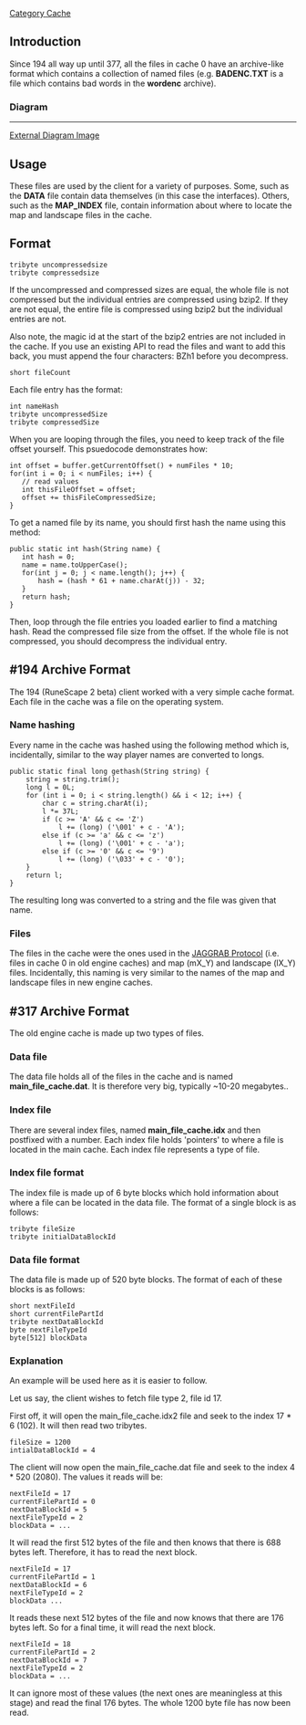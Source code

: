 [[Category Cache]]

== Introduction ==

Since 194 all way up until 377, all the files in cache 0 have an archive-like format which contains a collection of named files (e.g. '''BADENC.TXT''' is a file which contains bad words in the '''wordenc''' archive).

=== Diagram ===

----

[http://img263.imageshack.us/img263/9678/68481568.png External Diagram Image]

== Usage ==

These files are used by the client for a variety of purposes. Some, such as the '''DATA''' file contain data themselves (in this case the interfaces). Others, such as the '''MAP_INDEX''' file, contain information about where to locate the map and landscape files in the cache.

== Format ==

 tribyte uncompressedsize
 tribyte compressedsize

If the uncompressed and compressed sizes are equal, the whole file is not compressed but the individual entries are compressed using bzip2. If they are not equal, the entire file is compressed using bzip2 but the individual entries are not.

Also note, the magic id at the start of the bzip2 entries are not included in the cache. If you use an existing API to read the files and want to add this back, you must append the four characters: BZh1 before you decompress.

 short fileCount

Each file entry has the format:

 int nameHash
 tribyte uncompressedSize
 tribyte compressedSize

When you are looping through the files, you need to keep track of the file offset yourself. This psuedocode demonstrates how:

 int offset = buffer.getCurrentOffset() + numFiles * 10;
 for(int i = 0; i < numFiles; i++) {
    // read values
    int thisFileOffset = offset;
    offset += thisFileCompressedSize;
 }

To get a named file by its name, you should first hash the name using this method:

 public static int hash(String name) {
    int hash = 0;
    name = name.toUpperCase();
    for(int j = 0; j < name.length(); j++) {
        hash = (hash * 61 + name.charAt(j)) - 32;
    }
    return hash;
 }

Then, loop through the file entries you loaded earlier to find a matching hash. Read the compressed file size from the offset. If the whole file is not compressed, you should decompress the individual entry.


== '''#194 Archive Format''' ==

The 194 (RuneScape 2 beta) client worked with a very simple cache format. Each file in the cache was a file on the operating system.

=== Name hashing ===

Every name in the cache was hashed using the following method which is, incidentally, similar to the way player names are converted to longs.

 public static final long gethash(String string) {
     string = string.trim();
     long l = 0L;
     for (int i = 0; i < string.length() && i < 12; i++) {
         char c = string.charAt(i);
         l *= 37L;
         if (c >= 'A' && c <= 'Z')
             l += (long) ('\001' + c - 'A');
         else if (c >= 'a' && c <= 'z')
             l += (long) ('\001' + c - 'a');
         else if (c >= '0' && c <= '9')
             l += (long) ('\033' + c - '0');
     }
     return l;
 }

The resulting long was converted to a string and the file was given that name.

=== Files ===

The files in the cache were the ones used in the [[JAGGRAB Protocol|JAGGRAB Protocol]] (i.e. files in cache 0 in old engine caches) and map (mX_Y) and landscape (lX_Y) files. Incidentally, this naming is very similar to the names of the map and landscape files in new engine caches.


== '''#317 Archive Format''' ==

The old engine cache is made up two types of files.

=== Data file ===

The data file holds all of the files in the cache and is named '''main_file_cache.dat'''. It is therefore very big, typically ~10-20 megabytes..

=== Index file ===

There are several index files, named '''main_file_cache.idx''' and then postfixed with a number. Each index file holds 'pointers' to where a file is located in the main cache. Each index file represents a type of file.

=== Index file format ===

The index file is made up of 6 byte blocks which hold information about where a file can be located in the data file. The format of a single block is as follows:

 tribyte fileSize
 tribyte initialDataBlockId

=== Data file format ===

The data file is made up of 520 byte blocks. The format of each of these blocks is as follows:

 short nextFileId
 short currentFilePartId
 tribyte nextDataBlockId
 byte nextFileTypeId
 byte[512] blockData

=== Explanation ===

An example will be used here as it is easier to follow.

Let us say, the client wishes to fetch file type 2, file id 17.

First off, it will open the main_file_cache.idx2 file and seek to the index 17 * 6 (102). It will then read two tribytes.

 fileSize = 1200
 intialDataBlockId = 4

The client will now open the main_file_cache.dat file and seek to the index 4 * 520 (2080). The values it reads will be:

 nextFileId = 17
 currentFilePartId = 0
 nextDataBlockId = 5
 nextFileTypeId = 2
 blockData = ...

It will read the first 512 bytes of the file and then knows that there is 688 bytes left. Therefore, it has to read the next block.

 nextFileId = 17
 currentFilePartId = 1
 nextDataBlockId = 6
 nextFileTypeId = 2
 blockData ...

It reads these next 512 bytes of the file and now knows that there are 176 bytes left. So for a final time, it will read the next block.

 nextFileId = 18
 currentFilePartId = 2
 nextDataBlockId = 7
 nextFileTypeId = 2
 blockData = ...

It can ignore most of these values (the next ones are meaningless at this stage) and read the final 176 bytes. The whole 1200 byte file has now been read.